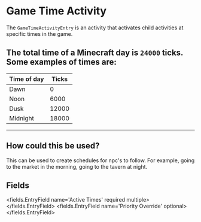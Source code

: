 
# Game Time Activity 

The `GameTimeActivityEntry` is an activity that activates child activities at specific times in the game.

The total time of a Minecraft day is `24000` ticks.
Some examples of times are:
------------------------------
| Time of day | Ticks        |
|-------------|--------------|
| Dawn        | 0            |
| Noon        | 6000         |
| Dusk        | 12000        |
| Midnight    | 18000        |
------------------------------

## How could this be used?

This can be used to create schedules for npc's to follow.
For example, going to the market in the morning, going to the tavern at night.


## Fields

<fields.EntryField name='Active Times' required multiple>
</fields.EntryField>
<fields.EntryField name='Priority Override' optional>
</fields.EntryField>
